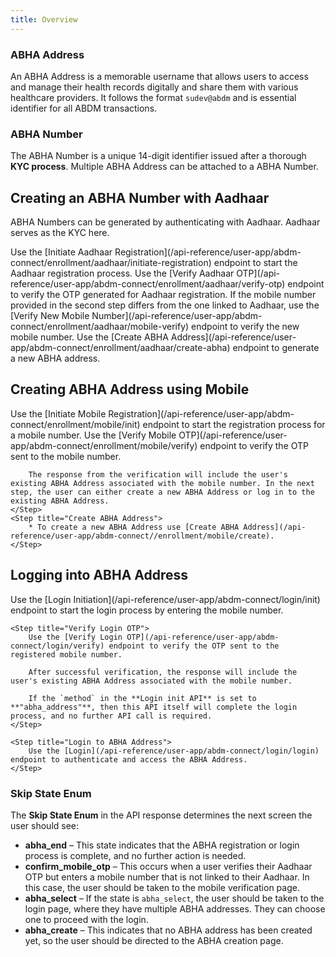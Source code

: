```yaml
---
title: Overview
---
```


### ABHA Address

An ABHA Address is a memorable username that allows users to access and manage their health records digitally and share them with various healthcare providers.
It follows the format `sudev@abdm` and is essential identifier for all ABDM transactions.

### ABHA Number

The ABHA Number is a unique 14-digit identifier issued after a thorough **KYC process**.
Multiple ABHA Address can be attached to a ABHA Number.

## Creating an ABHA Number with Aadhaar

ABHA Numbers can be generated by authenticating with Aadhaar. Aadhaar serves as the KYC here.

<Steps>
    <Step title="Enter the Aadhaar Number">
        Use the [Initiate Aadhaar Registration](/api-reference/user-app/abdm-connect/enrollment/aadhaar/initiate-registration) endpoint to start the Aadhaar registration process.
    </Step>
    <Step title="Verify Aadhaar OTP">
        Use the [Verify Aadhaar OTP](/api-reference/user-app/abdm-connect/enrollment/aadhaar/verify-otp) endpoint to verify the OTP generated for Aadhaar registration.
    </Step>
    <Step title="Verify Mobile Number (Optional)">
        If the mobile number provided in the second step differs from the one linked to Aadhaar, use the [Verify New Mobile Number](/api-reference/user-app/abdm-connect/enrollment/aadhaar/mobile-verify) endpoint to verify the new mobile number.
    </Step>
    <Step title="Create ABHA Address">
        Use the [Create ABHA Address](/api-reference/user-app/abdm-connect/enrollment/aadhaar/create-abha) endpoint to generate a new ABHA address.
    </Step>
</Steps>


## Creating ABHA Address using Mobile

<Steps>
    <Step title="Enter Mobile Number">
        Use the [Initiate Mobile Registration](/api-reference/user-app/abdm-connect/enrollment/mobile/init) endpoint to start the registration process for a mobile number.
    </Step>
    <Step title="Verify Mobile OTP">
        Use the [Verify Mobile OTP](/api-reference/user-app/abdm-connect/enrollment/mobile/verify) endpoint to verify the OTP sent to the mobile number.

        The response from the verification will include the user's existing ABHA Address associated with the mobile number. In the next step, the user can either create a new ABHA Address or log in to the existing ABHA Address.
    </Step>
    <Step title="Create ABHA Address">
        * To create a new ABHA Address use [Create ABHA Address](/api-reference/user-app/abdm-connect//enrollment/mobile/create).
    </Step>
</Steps>



## Logging into ABHA Address

<Steps>
    <Step title="Initiate Login">
        Use the [Login Initiation](/api-reference/user-app/abdm-connect/login/init) endpoint to start the login process by entering the mobile number.
    </Step>

    <Step title="Verify Login OTP">
        Use the [Verify Login OTP](/api-reference/user-app/abdm-connect/login/verify) endpoint to verify the OTP sent to the registered mobile number.

        After successful verification, the response will include the user's existing ABHA Address associated with the mobile number.

        If the `method` in the **Login init API** is set to **"abha_address"**, then this API itself will complete the login process, and no further API call is required.
    </Step>

    <Step title="Login to ABHA Address">
        Use the [Login](/api-reference/user-app/abdm-connect/login/login) endpoint to authenticate and access the ABHA Address.
    </Step>
</Steps>

### Skip State Enum

The **Skip State Enum** in the API response determines the next screen the user should see:

- **abha_end** – This state indicates that the ABHA registration or login process is complete, and no further action is needed.
- **confirm_mobile_otp** – This occurs when a user verifies their Aadhaar OTP but enters a mobile number that is not linked to their Aadhaar. In this case, the user should be taken to the mobile verification page.
- **abha_select** – If the state is `abha_select`, the user should be taken to the login page, where they have multiple ABHA addresses. They can choose one to proceed with the login.
- **abha_create** – This indicates that no ABHA address has been created yet, so the user should be directed to the ABHA creation page.

